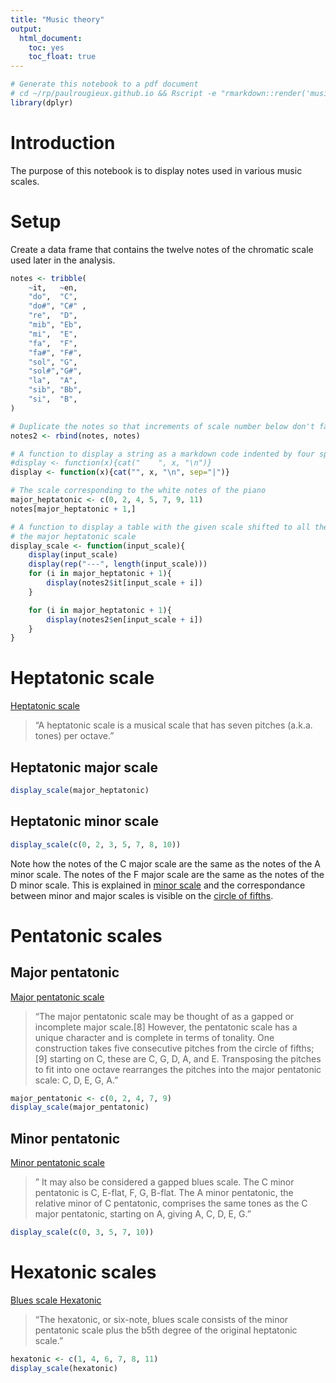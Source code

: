 ```yaml
---
title: "Music theory"
output: 
  html_document: 
    toc: yes
    toc_float: true
---
```


```r
# Generate this notebook to a pdf document
# cd ~/rp/paulrougieux.github.io && Rscript -e "rmarkdown::render('music_theory.Rmd', 'pdf_document')"
library(dplyr)
```

# Introduction

The purpose of this notebook is to display notes used in various music
scales.


# Setup

Create a data frame that contains the twelve notes of the chromatic scale used later in the analysis.

```r
notes <- tribble(
    ~it,   ~en,
    "do",  "C",
    "do#", "C#" ,
    "re",  "D",
    "mib", "Eb",
    "mi",  "E",
    "fa",  "F",
    "fa#", "F#",
    "sol", "G",
    "sol#","G#",
    "la",  "A",
    "sib", "Bb",
    "si",  "B",
)

# Duplicate the notes so that increments of scale number below don't fall out of the range.
notes2 <- rbind(notes, notes)

# A function to display a string as a markdown code indented by four space.
#display <- function(x){cat("    ", x, "\n")}
display <- function(x){cat("", x, "\n", sep="|")}

# The scale corresponding to the white notes of the piano
major_heptatonic <- c(0, 2, 4, 5, 7, 9, 11)
notes[major_heptatonic + 1,]

# A function to display a table with the given scale shifted to all the note of
# the major heptatonic scale
display_scale <- function(input_scale){
    display(input_scale)
    display(rep("---", length(input_scale)))
    for (i in major_heptatonic + 1){
        display(notes2$it[input_scale + i])
    }

    for (i in major_heptatonic + 1){
        display(notes2$en[input_scale + i])
    }
}
```

# Heptatonic scale

[Heptatonic scale](https://en.wikipedia.org/wiki/Heptatonic_scale)

> "A heptatonic scale is a musical scale that has seven pitches (a.k.a. tones)
> per octave. "

## Heptatonic major scale

```r
display_scale(major_heptatonic)
```

## Heptatonic minor scale

```r
display_scale(c(0, 2, 3, 5, 7, 8, 10))
```

Note how the notes of the C major scale are the same as the notes of the A
minor scale. The notes of the F major scale are the same as the notes of the D
minor scale. This is explained in [minor
scale](https://en.wikipedia.org/wiki/Minor_scale) and the correspondance
between minor and major scales is visible on the [circle of
fifths](https://en.wikipedia.org/wiki/Circle_of_fifths).


# Pentatonic scales

## Major pentatonic

[Major pentatonic scale](https://en.wikipedia.org/wiki/Pentatonic_scale#Major_pentatonic_scale)

> "The major pentatonic scale may be thought of as a gapped or incomplete major
> scale.[8] However, the pentatonic scale has a unique character and is
> complete in terms of tonality. One construction takes five consecutive
> pitches from the circle of fifths;[9] starting on C, these are C, G, D, A,
> and E. Transposing the pitches to fit into one octave rearranges the pitches
> into the major pentatonic scale: C, D, E, G, A."


```r
major_pentatonic <- c(0, 2, 4, 7, 9)
display_scale(major_pentatonic)
```

## Minor pentatonic

[Minor pentatonic
scale](https://en.wikipedia.org/wiki/Pentatonic_scale#Minor_pentatonic_scale)

> " It may also be considered a gapped blues scale. The C minor pentatonic
> is C, E-flat, F, G, B-flat. The A minor pentatonic, the relative minor of C
> pentatonic, comprises the same tones as the C major pentatonic, starting on
> A, giving A, C, D, E, G."

```r
display_scale(c(0, 3, 5, 7, 10))
```


# Hexatonic scales

[Blues scale Hexatonic](https://en.wikipedia.org/wiki/Blues_scale#Hexatonic)

> "The hexatonic, or six-note, blues scale consists of the minor pentatonic
> scale plus the b5th degree of the original heptatonic scale." 

```r
hexatonic <- c(1, 4, 6, 7, 8, 11)
display_scale(hexatonic)
```

